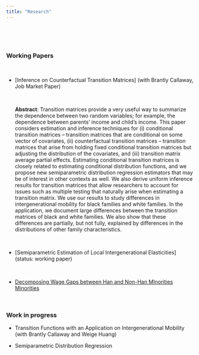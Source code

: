 ```yaml
---
title: "Research"
---
```

<br> 

<!--# ****-->

<br>

### **Working Papers**

<br>

* [Inference on Counterfactual Transition Matrices] (with Brantly Callaway, Job Market Paper)

  <br>
  
  **Abstract**: Transition matrices provide a very useful way to summarize the dependence between two random variables; for example, the dependence between parents' income and child's income.  This paper considers estimation and inference techniques for (i) conditional transition matrices -- transition matrices that are conditional on some vector of covariates, (ii) counterfactual transition matrices -- transition matrices that arise from holding fixed conditional transition matrices but adjusting the distribution of the covariates,  and (iii) transition matrix average partial effects. Estimating conditional transition matrices is closely related to estimating conditional distribution functions, and we propose new semiparametric distribution regression estimators that may be of interest in other contexts as well.  We also derive uniform inference results for transition matrices that allow researchers to account for issues such as multiple testing that naturally arise when estimating a transition matrix.  We use our results to study differences in intergenerational mobility for black families and white families.  In the application, we document large differences between the transition matrices of black and white families. We also show that these differences are partially, but not fully, explained by differences in the distributions of other family characteristics.
  
  <br>
  
* [Semiparametric Estimation of Local Intergenerational
	Elasticities] (status: working paper)
  <br>
  
<!--  **Abstract**: This paper introduces an estimator for a general class of models under rank deficiency arising from high dimensionality, multicollinearity, or both. Our approach obtains a projection matrix that projects a high-dimensional (potentially growing p >> n) parameter vector into a reduced consistently estimable one. We show consistency and asymptotic normality of the estimator. Recovering the high-dimensional parameter vector using the projection matrix leaves precision unaffected. We employ a sequential estimation algorithm that, at once, obtains parameter estimates and the projection matrix. Our Monte Carlo simulations demonstrate a high approximative ability of high-dimensional parameters, improved precision, and reduced bias even under multicollinearity. In our empirical application, we find that firms on average generate positive R&D spillovers on firm productivity though these are dominated by private returns to R&D.
-->
  <br>
  
* [Decomposing Wage Gaps between Han and Non-Han MInorities Minorities](status: working paper)

<!--
  <br>
  
  **Abstract**: This paper introduces a Bayesian version of distribution regression that enables inference on estimated distributions, quantiles, distributional effects, among other functionals of interest. Our estimators come in three categories: the non-asymptotic, semi-asymptotic, and asymptotic. To conduct simultaneous inference on a function of any estimator, we introduce asymmetric and symmetric Bayesian confidence bands. Inference on point estimates is conducted via posterior intervals. The Bayesian asymptotic theory we develop extends the foregoing to gains in computational time and tractability of posterior distributions. Monte Carlo simulations conducted illustrate good performance of our estimators. We apply our estimators to evaluate the impact of institutional ownership on firm innovation. 
  
* [Recovering Distributions for the Estimation of Treatment Effects Under Partly Unobserved Treatment with Repeated Cross-Sections](https://papers.ssrn.com/sol3/papers.cfm?abstract_id=3194286) (status: working paper)

<!-- Commented out: -->

<!--
* <a href="Huang&Tsyawo2018_4.pdf#" class="download" title=" ">Bayesian Distribution Regression</a> [[Submitted]](with Weige Huang)
-->

<br>

### **Work in progress**

* Transition Functions with an Application on Intergenerational Mobility (with Brantly Callaway and Weige Huang)

<!--* Estimating the SAR spatial matrix by Clustered Covariate Regression -->

* Semiparametric Distribution Regression
